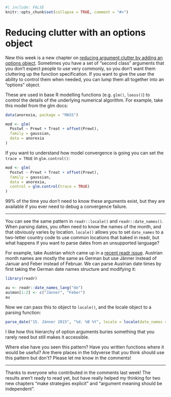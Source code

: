 ```r
#| include: FALSE
knitr::opts_chunk$set(collapse = TRUE, comment = "#>")
```

# Reducing clutter with an options object

New this week is a new chapter on [reducing argument clutter by adding an options object](tidyr::pivot_wide).
Sometimes you have a set of "second class" arguments that you don't expect people to use very commonly, so you don't want them cluttering up the function specification.
If you want to give the user the ability to control them when needed, you can lump them all together into an "options" object.

These are used in base R modelling functions (e.g. `glm()`, `loess()`) to control the details of the underlying numerical algorithm.
For example, take this model from the glm docs:

```r
data(anorexia, package = "MASS")

mod <- glm(
  Postwt ~ Prewt + Treat + offset(Prewt),
  family = gaussian,
  data = anorexia
)
```

If you want to understand how model convergence is going you can set the `trace = TRUE` in `glm.control()`:

```r
mod <- glm(
  Postwt ~ Prewt + Treat + offset(Prewt),
  family = gaussian,
  data = anorexia,
  control = glm.control(trace = TRUE)
)
```

99% of the time you don't need to know these arguments exist, but they are available if you ever need to debug a convergence failure.

------------------------------------------------------------------------

You can see the same pattern in `readr::locale()` and `readr::date_names()`.
When parsing dates, you often need to know the names of the month, and that obviously varies by location.
`locale()` allows you to set `date_names` to a two-letter country code to use common locations that baked in readr, but what happens if you want to parse dates from an unsupported language?

For example, take Austrian which came up in a [recent readr issue](https://github.com/tidyverse/readr/issues/1467).
Austrian month names are mostly the same as German but use Jänner instead of Januar and Feber instead of Februar.
We can parse Austrian date times by first taking the German date names structure and modifying it:

```r
library(readr)

au <- readr::date_names_lang("de")
au$mon[1:2] <- c("Jänner", "Feber")
au
```

Now we can pass this to object to `locale()`, and the locale object to a parsing function:

```r
parse_date("15. Jänner 2015", "%d. %B %Y", locale = locale(date_names = au))
```

I like how this hierarchy of option arguments buries something that you rarely need but still makes it accessible.

Where else have you seen this pattern?
Have you written functions where it would be useful?
Are there places in the tidyverse that you think should use this pattern but don\'t?
Please let me know in the comments!

------------------------------------------------------------------------

Thanks to everyone who contributed in the comments last week!
The results aren't ready to read yet, but have really helped my thinking for two new chapters "make strategies explicit" and "argument meaning should be independent".
